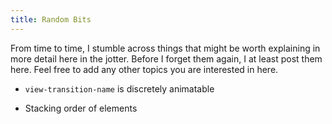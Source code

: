 ```yaml
---
title: Random Bits
---
```


From time to time, I stumble across things that might be worth explaining in more detail here in the jotter. Before I forget them again, I at least post them here. Feel free to add any other topics you are interested in here.

* `view-transition-name` is discretely animatable

* Stacking order of elements


